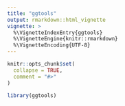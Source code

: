 ```yaml
---
title: "ggtools"
output: rmarkdown::html_vignette
vignette: >
  %\VignetteIndexEntry{ggtools}
  %\VignetteEngine{knitr::rmarkdown}
  %\VignetteEncoding{UTF-8}
---
```


```r
knitr::opts_chunk$set(
  collapse = TRUE,
  comment = "#>"
)
```

```r
library(ggtools)
```
